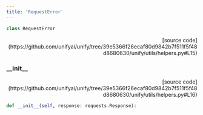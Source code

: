```yaml
---
title: 'RequestError'
---
```


```python
class RequestError
```

<p align="right">[source code](https://github.com/unifyai/unify/tree/39e5366f26ecaf80d9842b7f511f5f48d8680630/unify/utils/helpers.py#L15)</p>



### \_\_init\_\_

<p align="right">[source code](https://github.com/unifyai/unify/tree/39e5366f26ecaf80d9842b7f511f5f48d8680630/unify/utils/helpers.py#L16)</p>

```python
def __init__(self, response: requests.Response):
```

